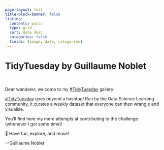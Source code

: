 ```yaml
---
page-layout: full
title-block-banner: false
listing:
  contents: posts
  type: grid
  sort: date desc
  categories: false
  fields: [image, date, categories]
---
```


<h1 class="index-h1">TidyTuesday by Guillaume Noblet</h1>

<br>

<div class="div-fade-in">

  Dear wanderer, welcome to my [#TidyTuesday](https://github.com/rfordatascience/tidytuesday) gallery!

  [#TidyTuesday](https://github.com/rfordatascience/tidytuesday) goes beyond a hashtag! Run by the Data Science Learning community, it curates a weekly dataset that everyone can then wrangle and visualize.

  You'll find here my mere attempts at contributing to the challenge (whenever I got some time)!

  🍂 Have fun, explore, and reuse!

  ---Guillaume Noblet

</div>

<br>